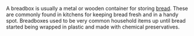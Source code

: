 A breadbox is usually a metal or wooden container for storing [[bread]].  These are commonly found in kitchens for keeping bread fresh and in a handy spot.
Breadboxes used to be very common household items up until bread started being wrapped in plastic and made with chemical preservatives.